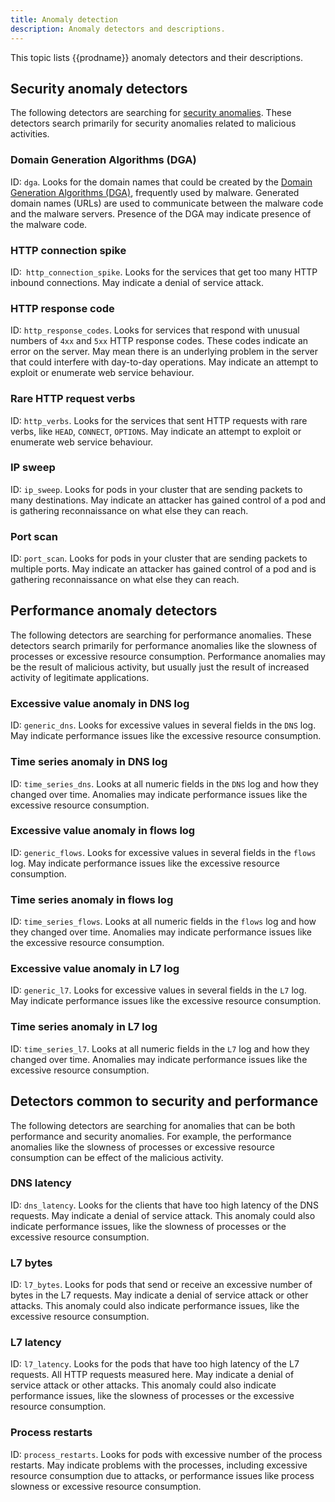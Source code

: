 ```yaml
---
title: Anomaly detection 
description: Anomaly detectors and descriptions.
---
```


This topic lists {{prodname}} anomaly detectors and their descriptions.

## Security anomaly detectors 

The following detectors are searching for [security anomalies](../../threat/security-anomalies.mdx). These detectors search primarily for security anomalies related to malicious activities. 

### Domain Generation Algorithms (DGA)

ID: `dga`. Looks for the domain names that could be created by the [Domain Generation Algorithms (DGA)](https://en.wikipedia.org/wiki/Domain_generation_algorithm), frequently used by malware. Generated domain names (URLs) are used to communicate between the malware code and the malware servers. Presence of the DGA may indicate presence of the malware code.

### HTTP connection spike

ID:` http_connection_spike`. Looks for the services that get too many HTTP inbound connections. May indicate a denial of service attack.

### HTTP response code

ID: `http_response_codes`. Looks for services that respond with unusual numbers of `4xx` and `5xx` HTTP response codes. 
These codes indicate an error on the server. May mean there is an underlying problem in the server that could 
interfere with day-to-day operations. May indicate an attempt to exploit or enumerate web service behaviour.

### Rare HTTP request verbs

ID: `http_verbs`. Looks for the services that sent HTTP requests with rare verbs, like `HEAD`, `CONNECT`, `OPTIONS`. 
May indicate an attempt to exploit or enumerate web service behaviour.

### IP sweep

ID: `ip_sweep`. Looks for pods in your cluster that are sending packets to many destinations. 
May indicate an attacker has gained control of a pod and is gathering reconnaissance on what else they can reach.

### Port scan

ID: `port_scan`. Looks for pods in your cluster that are sending packets to multiple ports. 
May indicate an attacker has gained control of a pod and is gathering reconnaissance on what else they can reach.

## Performance anomaly detectors 

The following detectors are searching for performance anomalies. These detectors search primarily for performance anomalies like the slowness of processes or excessive resource consumption. Performance anomalies may be the result of malicious activity, but usually just the result of increased activity of legitimate applications.

### Excessive value anomaly in DNS log

ID: `generic_dns`. Looks for excessive values in several fields in the `DNS` log. May indicate performance 
issues like the excessive resource consumption.

### Time series anomaly in DNS log

ID: `time_series_dns`. Looks at all numeric fields in the `DNS` log and how they changed over time. 
Anomalies may indicate performance issues like the excessive resource consumption.

### Excessive value anomaly in flows log

ID: `generic_flows`. Looks for excessive values in several fields in the `flows` log. May indicate performance 
issues like the excessive resource consumption.

### Time series anomaly in flows log

ID: `time_series_flows`. Looks at all numeric fields in the `flows` log and how they changed over time. 
Anomalies may indicate performance issues like the excessive resource consumption.

### Excessive value anomaly in L7 log

ID: `generic_l7`. Looks for excessive values in several fields in the `L7` log. May indicate performance 
issues like the excessive resource consumption.

### Time series anomaly in L7 log

ID: `time_series_l7`. Looks at all numeric fields in the `L7` log and how they changed over time. 
Anomalies may indicate performance issues like the excessive resource consumption.

## Detectors common to security and performance

The following detectors are searching for anomalies that can be both 
performance and security anomalies. For example, the performance anomalies like the slowness of processes or excessive resource consumption can be effect of the
malicious activity.

### DNS latency

ID: `dns_latency`. Looks for the clients that have too high latency of the DNS requests. May indicate a denial of service attack. 
This anomaly could also indicate performance issues, like the slowness of processes or the excessive resource consumption.

### L7 bytes   

ID: `l7_bytes`. Looks for pods that send or receive an excessive number of bytes in the L7 requests. 
May indicate a denial of service attack or other attacks. This anomaly could also indicate performance issues, like the excessive resource consumption.  

### L7 latency

ID: `l7_latency`. Looks for the pods that have too high latency of the L7 requests. All HTTP requests measured here. 
May indicate a denial of service attack or other attacks. This anomaly could also indicate performance issues, 
like the slowness of processes or the excessive resource consumption.

### Process restarts

ID: `process_restarts`. Looks for pods with excessive number of the process restarts. May indicate problems with 
the processes, including excessive resource consumption due to attacks, or performance issues like process slowness 
or excessive resource consumption.
